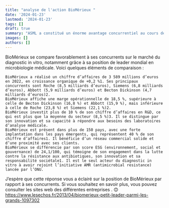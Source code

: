 ```yaml
---
title: "analyse de l'action BioMérieux "
date: '2024-01-23'
lastmod: '2024-01-23'
tags: []
draft: true
summary: "ASML a constitué un énorme avantage concurrentiel au cours des dernières décennies en réfléchissant à l'avenir et en allouant efficacement les capitaux..."
images: []
authors: []
---
```


BioMérieux se compare favorablement à ses concurrents sur le marché du diagnostic in vitro, notamment grâce à sa position de leader mondial en microbiologie médicale. Voici quelques éléments de comparaison :

    BioMérieux a réalisé un chiffre d’affaires de 3 589 millions d’euros en 2022, en croissance organique de +0,2 %1. Ses principaux concurrents sont Roche (8,5 milliards d’euros), Siemens (6,8 milliards d’euros), Abbott (5,9 milliards d’euros) et Becton Dickinson (4,7 milliards d’euros)2.
    BioMérieux affiche une marge opérationnelle de 18,5 %, supérieure à celle de Becton Dickinson (16,8 %) et Abbott (15,9 %), mais inférieure à celle de Roche (23,8 %) et Siemens (22,1 %)2.
    BioMérieux investit plus de 10 % de son chiffre d’affaires en R&D, ce qui est plus que la moyenne du secteur (8,5 %)3. Il se distingue par son innovation et sa capacité à répondre aux besoins des laboratoires d’analyse médicale.
    BioMérieux est présent dans plus de 150 pays, avec une forte implantation dans les pays émergents, qui représentent 40 % de son chiffre d’affaires1. Il bénéficie d’un réseau commercial solide et d’une proximité avec ses clients.
    BioMérieux se différencie par son score ESG (environnement, social et gouvernance) de 24,1/100, qui témoigne de son engagement dans la lutte contre la résistance aux antibiotiques, son innovation et sa responsabilité sociétale1. Il est le seul acteur du diagnostic in vitro à avoir rejoint l’initiative AMR (antimicrobial resistance) lancée par l’ONU.

J’espère que cette réponse vous a éclairé sur la position de BioMérieux par rapport à ses concurrents. Si vous souhaitez en savoir plus, vous pouvez consulter les sites web des différentes entreprises . 😊
https://www.lesechos.fr/2013/04/biomerieux-petit-leader-parmi-les-grands-1097302
